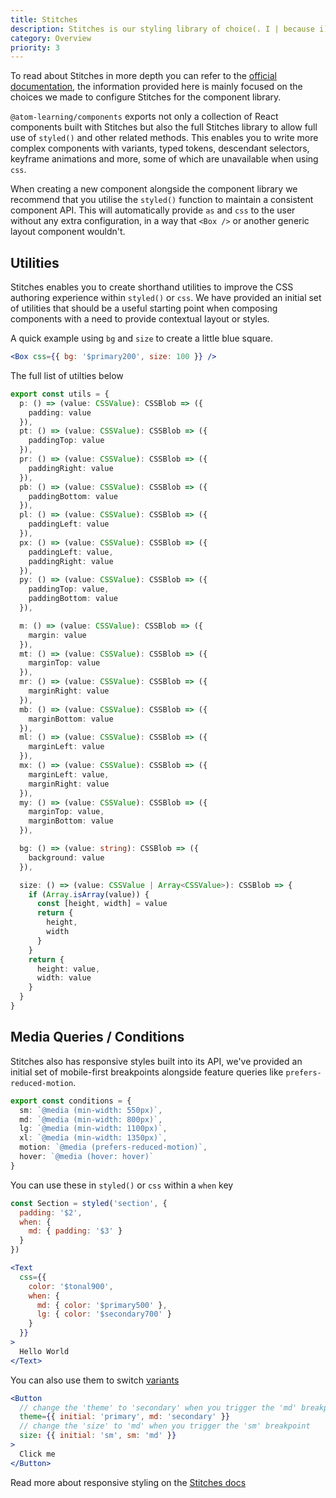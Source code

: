 ```yaml
---
title: Stitches
description: Stitches is our styling library of choice(. I | because i)t leans on modern CSS best practices, has near-zero runtime, and provides a great developer experience
category: Overview
priority: 3
---
```


To read about Stitches in more depth you can refer to the [official documentation](https://stitches.dev/), the information provided here is mainly focused on the choices we made to configure Stitches for the component library.

`@atom-learning/components` exports not only a collection of React components built with Stitches but also the full Stitches library to allow full use of `styled()` and other related methods. This enables you to write more complex components with variants, typed tokens, descendant selectors, keyframe animations and more, some of which are unavailable when using `css`.

When creating a new component alongside the component library we recommend that you utilise the `styled()` function to maintain a consistent component API. This will automatically provide `as` and `css` to the user without any extra configuration, in a way that `<Box />` or another generic layout component wouldn't.

## Utilities

Stitches enables you to create shorthand utilities to improve the CSS authoring experience within `styled()` or `css`. We have provided an initial set of utilities that should be a useful starting point when composing components with a need to provide contextual layout or styles.

A quick example using `bg` and `size` to create a little blue square.

```jsx preview
<Box css={{ bg: '$primary200', size: 100 }} />
```

The full list of utilties below

```ts
export const utils = {
  p: () => (value: CSSValue): CSSBlob => ({
    padding: value
  }),
  pt: () => (value: CSSValue): CSSBlob => ({
    paddingTop: value
  }),
  pr: () => (value: CSSValue): CSSBlob => ({
    paddingRight: value
  }),
  pb: () => (value: CSSValue): CSSBlob => ({
    paddingBottom: value
  }),
  pl: () => (value: CSSValue): CSSBlob => ({
    paddingLeft: value
  }),
  px: () => (value: CSSValue): CSSBlob => ({
    paddingLeft: value,
    paddingRight: value
  }),
  py: () => (value: CSSValue): CSSBlob => ({
    paddingTop: value,
    paddingBottom: value
  }),

  m: () => (value: CSSValue): CSSBlob => ({
    margin: value
  }),
  mt: () => (value: CSSValue): CSSBlob => ({
    marginTop: value
  }),
  mr: () => (value: CSSValue): CSSBlob => ({
    marginRight: value
  }),
  mb: () => (value: CSSValue): CSSBlob => ({
    marginBottom: value
  }),
  ml: () => (value: CSSValue): CSSBlob => ({
    marginLeft: value
  }),
  mx: () => (value: CSSValue): CSSBlob => ({
    marginLeft: value,
    marginRight: value
  }),
  my: () => (value: CSSValue): CSSBlob => ({
    marginTop: value,
    marginBottom: value
  }),

  bg: () => (value: string): CSSBlob => ({
    background: value
  }),

  size: () => (value: CSSValue | Array<CSSValue>): CSSBlob => {
    if (Array.isArray(value)) {
      const [height, width] = value
      return {
        height,
        width
      }
    }
    return {
      height: value,
      width: value
    }
  }
}
```

## Media Queries / Conditions

Stitches also has responsive styles built into its API, we've provided an initial set of mobile-first breakpoints alongside feature queries like `prefers-reduced-motion`.

```ts
export const conditions = {
  sm: `@media (min-width: 550px)`,
  md: `@media (min-width: 800px)`,
  lg: `@media (min-width: 1100px)`,
  xl: `@media (min-width: 1350px)`,
  motion: `@media (prefers-reduced-motion)`,
  hover: `@media (hover: hover)`
}
```

You can use these in `styled()` or `css` within a `when` key

```jsx
const Section = styled('section', {
  padding: '$2',
  when: {
    md: { padding: '$3' }
  }
})
```

```jsx
<Text
  css={{
    color: '$tonal900',
    when: {
      md: { color: '$primary500' },
      lg: { color: '$secondary700' }
    }
  }}
>
  Hello World
</Text>
```

You can also use them to switch [variants](https://stitches.dev/docs/variants)

```jsx
<Button
  // change the 'theme' to 'secondary' when you trigger the 'md' breakpoint
  theme={{ initial: 'primary', md: 'secondary' }}
  // change the 'size' to 'md' when you trigger the 'sm' breakpoint
  size: {{ initial: 'sm', sm: 'md' }}
>
  Click me
</Button>
```

Read more about responsive styling on the [Stitches docs](https://stitches.dev/docs/responsive-styles)
